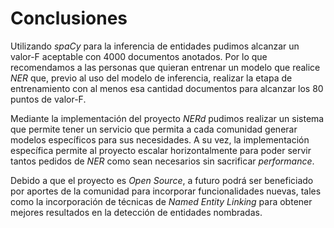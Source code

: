 \newpage
# Conclusiones

Utilizando _spaCy_ para la inferencia de entidades pudimos alcanzar un $\text{valor-F}$ aceptable con 4000 documentos anotados. Por lo que recomendamos a las personas que quieran entrenar un modelo que realice _NER_ que, previo al uso del modelo de inferencia, realizar la etapa de entrenamiento con al menos esa cantidad documentos para alcanzar los 80 puntos de $\text{valor-F}$.

Mediante la implementación del proyecto _NERd_ pudimos realizar un sistema que permite tener un servicio que permita a cada comunidad generar modelos específicos para sus necesidades. A su vez, la implementación específica permite al proyecto escalar horizontalmente para poder servir tantos pedidos de _NER_ como sean necesarios sin sacrificar _performance_.

Debido a que el proyecto es _Open Source_, a futuro podrá ser beneficiado por aportes de la comunidad para incorporar funcionalidades nuevas, tales como la incorporación de técnicas de _Named Entity Linking_ para obtener mejores resultados en la detección de entidades nombradas.
